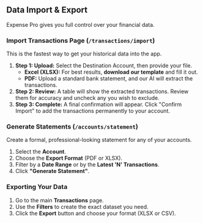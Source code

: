 <a id="data-management"></a>
## <Icon name="database" /> Data Import & Export

Expense Pro gives you full control over your financial data.

<a id="data-management-import"></a>
### Import Transactions Page (`/transactions/import`)
This is the fastest way to get your historical data into the app.
1.  **Step 1: Upload:** Select the Destination Account, then provide your file.
    *   **Excel (XLSX):** For best results, **download our template** and fill it out.
    *   **PDF:** Upload a standard bank statement, and our AI will extract the transactions.
2.  **Step 2: Review:** A table will show the extracted transactions. Review them for accuracy and uncheck any you wish to exclude.
3.  **Step 3: Complete:** A final confirmation will appear. Click "Confirm Import" to add the transactions permanently to your account.

<a id="data-management-statements"></a>
### Generate Statements (`/accounts/statement`)
Create a formal, professional-looking statement for any of your accounts.
1.  Select the **Account**.
2.  Choose the **Export Format** (PDF or XLSX).
3.  Filter by a **Date Range** or by the **Latest 'N' Transactions**.
4.  Click **"Generate Statement"**.

<a id="data-management-export"></a>
### Exporting Your Data
1.  Go to the main **Transactions** page.
2.  Use the **Filters** to create the exact dataset you need.
3.  Click the **Export** button and choose your format (XLSX or CSV).